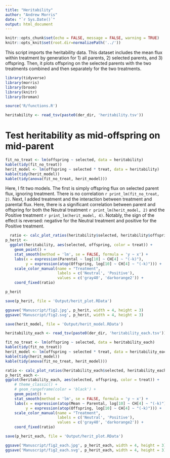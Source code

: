 ```yaml
---
title: "Heritability"
author: "Andrew Morris"
date: "`r Sys.Date()`"
output: html_document
---
```


```r

knitr::opts_chunk$set(echo = FALSE, message = FALSE, warning = TRUE)
knitr::opts_knit$set(root.dir=normalizePath('../'))

```

This script imports the heritability data. This dataset includes the mean flux
within treatment by generation for 1) all parents, 2) selected parents, and 3)
offspring. Then, it plots offspring on the selected parents with the two
treatments combined and then separately for the two treatments.



```r
library(tidyverse)
library(morris)
library(broom)
library(knitr)
library(broman)
```

```r
source('R/functions.R')
```

```r
heritability <- read_tsv(paste0(der_dir, 'heritability.tsv'))

```
# Test heritability as mid-offspring on mid-parent

```r
fit_no_treat <- lm(offspring ~ selected, data = heritability)
kable(tidy(fit_no_treat))
herit_model <- lm(offspring ~ selected * treat, data = heritability)
kable(tidy(herit_model))
kable(tidy(anova(fit_no_treat, herit_model)))
```

Here, I fit two models. The first is simply offspring flux on selected parent flux, ignoring treatment. There is no correlation `r print_lm(fit_no_treat, 2)`. Next, I added treatment and the interaction between treatment and parental flux. Here, there is a significant correlation between parent and offspring for both the Neutral treatment `r print_lm(herit_model, 2)` and the Positive treatment `r print_lm(herit_model, 4)`. Notably, the sign of the effect is reversed: negative for the Neutral treatment and positive for the Positive treatment.

```r

  ratio <- calc_plot_ratios(heritability$selected, heritability$offspring)
p_herit <- 
  ggplot(heritability, aes(selected, offspring, color = treat)) +
    geom_point() + 
    stat_smooth(method = 'lm', se = FALSE, formula = 'y ~ x') +
    labs(x = expression(Parental ~ log[10] ~ CH[4] ~ "(-k)"), 
         y = expression(atop(Offspring, log[10] ~ CH[4] ~ "(-k)"))) +
    scale_color_manual(name = "Treatment", 
                       labels = c('Neutral', 'Positive'), 
                       values = c('gray40', 'darkorange2')) +
    coord_fixed(ratio)

p_herit

save(p_herit, file = 'Output/herit_plot.RData')

ggsave('Manuscript/fig2.jpg', p_herit, width = 4, height = 3) 
ggsave('Manuscript/fig2.svg', p_herit, width = 4, height = 3) 


```

```r
save(herit_model, file = 'Output/herit_model.RData')
```

```r
heritability_each <- read_tsv(paste0(der_dir, 'heritability_each.tsv'))

fit_no_treat <- lm(offspring ~ selected, data = heritability_each)
kable(tidy(fit_no_treat))
herit_model <- lm(offspring ~ selected * treat, data = heritability_each)
kable(tidy(herit_model))
kable(tidy(anova(fit_no_treat, herit_model)))

ratio <- calc_plot_ratios(heritability_each$selected, heritability_each$offspring)
p_herit_each <- 
ggplot(heritability_each, aes(selected, offspring, color = treat)) +
    # theme_classic() +
    # geom_rangeframe(color = 'black') +
    geom_point() + 
    stat_smooth(method = 'lm', se = FALSE, formula = 'y ~ x') +
    labs(x = expression(atop(Mean ~ Parental, log[10] ~ CH[4] ~ "(-k)")), 
         y = expression(atop(Offspring, log[10] ~ CH[4] ~ "(-k)"))) +
    scale_color_manual(name = "Treatment", 
                       labels = c('Neutral', 'Positive'), 
                       values = c('gray40', 'darkorange2')) +
    coord_fixed(ratio)

save(p_herit_each, file = 'Output/herit_plot.RData')

ggsave('Manuscript/fig2_each.jpg', p_herit_each, width = 4, height = 3) 
ggsave('Manuscript/fig2_each.svg', p_herit_each, width = 4, height = 3) 
```


